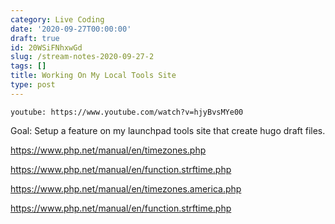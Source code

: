 ```yaml
---
category: Live Coding
date: '2020-09-27T00:00:00'
draft: true
id: 20WSiFNhxwGd
slug: /stream-notes-2020-09-27-2
tags: []
title: Working On My Local Tools Site
type: post
---
```


`youtube: https://www.youtube.com/watch?v=hjyBvsMYe00`

Goal: Setup a feature on my launchpad tools site that create hugo draft files. 


https://www.php.net/manual/en/timezones.php

https://www.php.net/manual/en/function.strftime.php

https://www.php.net/manual/en/timezones.america.php

https://www.php.net/manual/en/function.strftime.php